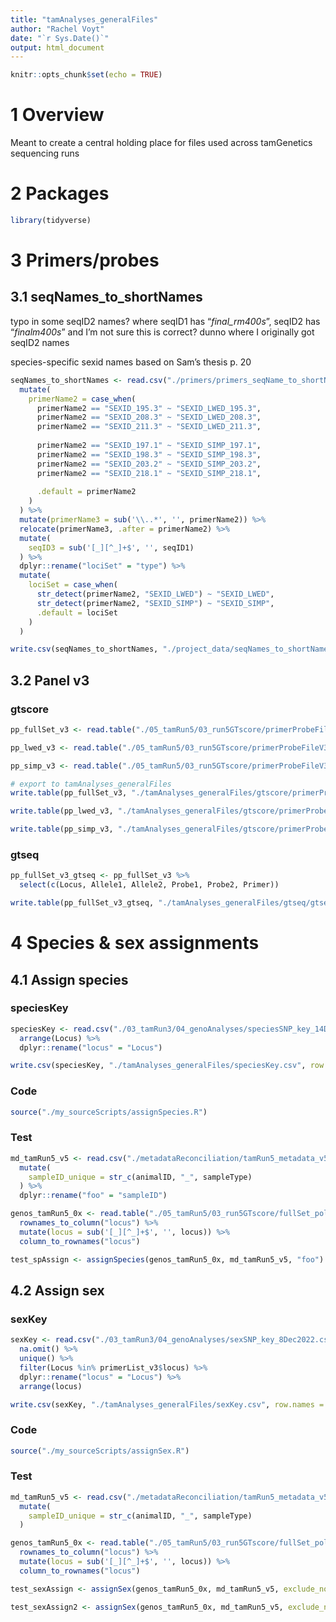 ```yaml
---
title: "tamAnalyses_generalFiles"
author: "Rachel Voyt"
date: "`r Sys.Date()`"
output: html_document
---
```


```r
knitr::opts_chunk$set(echo = TRUE)
```

# 1 Overview

Meant to create a central holding place for files used across tamGenetics sequencing runs

# 2 Packages

```r
library(tidyverse)
```

# 3 Primers/probes

## 3.1 seqNames_to_shortNames

typo in some seqID2 names? where seqID1 has "_final_rm400s_", seqID2 has "_finalm400s_" and I'm not sure this is correct? dunno where I originally got seqID2 names

species-specific sexid names based on Sam's thesis p. 20

```r
seqNames_to_shortNames <- read.csv("./primers/primers_seqName_to_shortName.csv") %>%
  mutate(
    primerName2 = case_when(
      primerName2 == "SEXID_195.3" ~ "SEXID_LWED_195.3",
      primerName2 == "SEXID_208.3" ~ "SEXID_LWED_208.3",
      primerName2 == "SEXID_211.3" ~ "SEXID_LWED_211.3",
      
      primerName2 == "SEXID_197.1" ~ "SEXID_SIMP_197.1",
      primerName2 == "SEXID_198.3" ~ "SEXID_SIMP_198.3",
      primerName2 == "SEXID_203.2" ~ "SEXID_SIMP_203.2",
      primerName2 == "SEXID_218.1" ~ "SEXID_SIMP_218.1",
      
      .default = primerName2
    )
  ) %>%
  mutate(primerName3 = sub('\\..*', '', primerName2)) %>%
  relocate(primerName3, .after = primerName2) %>%
  mutate(
    seqID3 = sub('[_][^_]+$', '', seqID1)
  ) %>%
  dplyr::rename("lociSet" = "type") %>%
  mutate(
    lociSet = case_when(
      str_detect(primerName2, "SEXID_LWED") ~ "SEXID_LWED",
      str_detect(primerName2, "SEXID_SIMP") ~ "SEXID_SIMP",
      .default = lociSet
    )
  )

write.csv(seqNames_to_shortNames, "./project_data/seqNames_to_shortNames.csv", row.names = F)
```


## 3.2 Panel v3

### gtscore

```r
pp_fullSet_v3 <- read.table("./05_tamRun5/03_run5GTscore/primerProbeFileV3_fullSet.txt", header = T)

pp_lwed_v3 <- read.table("./05_tamRun5/03_run5GTscore/primerProbeFileV3_LWED.txt", header = T)

pp_simp_v3 <- read.table("./05_tamRun5/03_run5GTscore/primerProbeFileV3_SIMP.txt", header = T)

# export to tamAnalyses_generalFiles
write.table(pp_fullSet_v3, "./tamAnalyses_generalFiles/gtscore/primerProbeFile_panelv3_fullSet.txt", sep = "\t", row.names = F, col.names = T, quote = F)

write.table(pp_lwed_v3, "./tamAnalyses_generalFiles/gtscore/primerProbeFile_panelv3_lwed.txt", sep = "\t", row.names = F, col.names = T, quote = F)

write.table(pp_simp_v3, "./tamAnalyses_generalFiles/gtscore/primerProbeFile_panelv3_simp.txt", sep = "\t", row.names = F, col.names = T, quote = F)
```

### gtseq

```r
pp_fullSet_v3_gtseq <- pp_fullSet_v3 %>%
  select(c(Locus, Allele1, Allele2, Probe1, Probe2, Primer))

write.table(pp_fullSet_v3_gtseq, "./tamAnalyses_generalFiles/gtseq/gtseq_locusInfo_panelv3.csv", col.names = F, row.names = F, sep = ",", quote = F)
```

# 4 Species & sex assignments

## 4.1 Assign species

### speciesKey

```r
speciesKey <- read.csv("./03_tamRun3/04_genoAnalyses/speciesSNP_key_14Dec2022.csv") %>%
  arrange(Locus) %>%
  dplyr::rename("locus" = "Locus")

write.csv(speciesKey, "./tamAnalyses_generalFiles/speciesKey.csv", row.names = F)
```

### Code

```r
source("./my_sourceScripts/assignSpecies.R")
```

### Test

```r
md_tamRun5_v5 <- read.csv("./metadataReconciliation/tamRun5_metadata_v5.csv") %>%
  mutate(
    sampleID_unique = str_c(animalID, "_", sampleType)
  ) %>%
  dplyr::rename("foo" = "sampleID")

genos_tamRun5_0x <- read.table("./05_tamRun5/03_run5GTscore/fullSet_polyGenResults_singleSNP_0x.txt", header = T) %>%
  rownames_to_column("locus") %>%
  mutate(locus = sub('[_][^_]+$', '', locus)) %>%
  column_to_rownames("locus") 

test_spAssign <- assignSpecies(genos_tamRun5_0x, md_tamRun5_v5, "foo")
```

## 4.2 Assign sex

### sexKey

```r
sexKey <- read.csv("./03_tamRun3/04_genoAnalyses/sexSNP_key_8Dec2022.csv") %>%
  na.omit() %>%
  unique() %>%
  filter(Locus %in% primerList_v3$locus) %>%
  dplyr::rename("locus" = "Locus") %>%
  arrange(locus)

write.csv(sexKey, "./tamAnalyses_generalFiles/sexKey.csv", row.names = F)
```

### Code

```r
source("./my_sourceScripts/assignSex.R")
```

### Test

```r
md_tamRun5_v5 <- read.csv("./metadataReconciliation/tamRun5_metadata_v5.csv") %>%
  mutate(
    sampleID_unique = str_c(animalID, "_", sampleType)
  )

genos_tamRun5_0x <- read.table("./05_tamRun5/03_run5GTscore/fullSet_polyGenResults_singleSNP_0x.txt", header = T) %>%
  rownames_to_column("locus") %>%
  mutate(locus = sub('[_][^_]+$', '', locus)) %>%
  column_to_rownames("locus")

test_sexAssign <- assignSex(genos_tamRun5_0x, md_tamRun5_v5, exclude_nonTargetSex = "yes")

test_sexAssign2 <- assignSex(genos_tamRun5_0x, md_tamRun5_v5, exclude_nonTargetSex = "no")
```